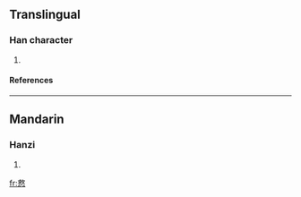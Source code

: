 ==Translingual==
===Han character===
{{Han char|rn=61|rad=心|as=11|sn=15|four=4833<sub>4</sub>|canj=戈大心 (IKP), X戈大心 (XIKP)}}
# {{defn|Han|sort=心11}}
====References====
{{Han ref|kx=0399.170|dkj=11115|dj=0739.040|hdz=42341.060|uh=6166|ud=24934|bh=E5AA|bd=58794}}

----
==Mandarin==
===Hanzi===
{{cmn-hanzi|pin=[[jìn]] (jin4), [[jiù]] (jiu4), [[qín]] (qin2)|wg=chin<sup>4</sup>, chiu<sup>4</sup>, ch'in<sup>2</sup>}}
# {{defn|Mandarin}}

[[fr:慦]]